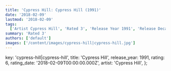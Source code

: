 ```yaml
---
title: 'Cypress Hill: Cypress Hill (1991)'
date: '2018-02-09'
lastmod: '2018-02-09'
tags:
  ['Artist Cypress Hill', 'Rated 3', 'Release Year 1991', 'Release Decade 1990']
summary: 'Rated 3'
authors: ['default']
images: ['/content/images/cypress-hill|cypress-hill.jpg']
---
```


  key: 'cypress-hill|cypress-hill',
  title: 'Cypress Hill',
  release_year: 1991,
  rating: 6,
  rating_date: '2018-02-09T00:00:00.000Z',
  artist: 'Cypress Hill',
};

<MusicRating data={data} />
